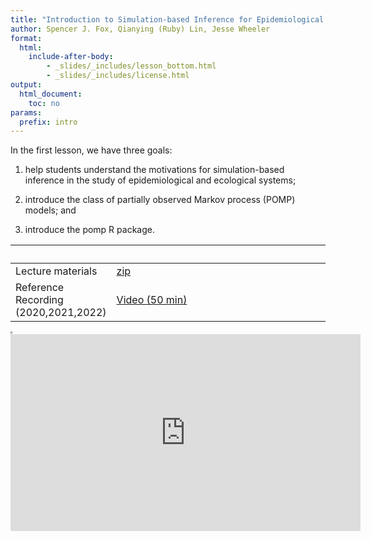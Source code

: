 ```yaml
---
title: "Introduction to Simulation-based Inference for Epidemiological Dynamics"
author: Spencer J. Fox, Qianying (Ruby) Lin, Jesse Wheeler
format: 
  html: 
    include-after-body:
        - _slides/_includes/lesson_bottom.html
        - _slides/_includes/license.html
output:
  html_document:
    toc: no
params:
  prefix: intro
---
```


In the first lesson, we have three goals:

1. help students understand the motivations for simulation-based inference in the study of
epidemiological and ecological systems;

2. introduce the class of partially observed Markov process (POMP) models; and 

3. introduce the pomp R package.

| &nbsp;                               | &nbsp;                                                                                     |
|--------------------------------------|--------------------------------------------------------------------------------------------|
| Lecture materials                       | [zip](slides/0_intro.zip)                                                               |
| Reference Recording (2020,2021,2022) | [Video (50 min)](https://www.youtube.com/playlist?list=PLluGwj6FGt2Sns4ChQCJy6T7Nz00r5zXV) |
<!-- | Another example (Ricker model)       | [HTML](slides/intro/ricker.html)                                                           |  -->

<iframe width="0" height="0">

</iframe>

<iframe data-external="1" width="560" height="315" src="https://www.youtube-nocookie.com/embed/videoseries?list=PLluGwj6FGt2Sns4ChQCJy6T7Nz00r5zXV" frameborder="0" allow="accelerometer; autoplay; encrypted-media; gyroscope; picture-in-picture" allowfullscreen>

</iframe>

